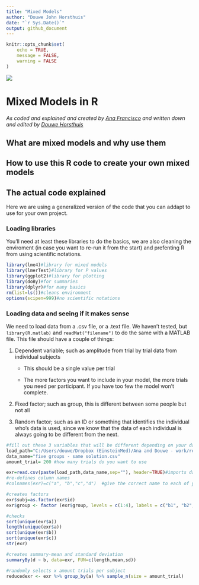 ```yaml
---
title: "Mixed Models"
author: "Douwe John Horsthuis"
date: "`r Sys.Date()`"
output: github_document
---
```


```r
knitr::opts_chunk$set(
	echo = TRUE,
	message = FALSE,
	warning = FALSE
)
```

![](image/logo.jpeg)

# Mixed Models in R

*As coded and explained and created by [Ana Francisco](https://www.cognitiveneurolab.com/dr-ana-a-francisco) and written down and edited by [Douwe Horsthuis](https://github.com/DouweHorsthuis)*

## What are mixed models and why use them

## How to use this R code to create your own mixed models

## The actual code explained

Here we are using a generalized version of the code that you can addapt to use for your own project.

### Loading libraries

You'll need at least these libraries to do the basics, we are also cleaning the enviroment (in case you want to re-run it from the start) and prefenting R from using scientific notations.

```r
library(lme4)#library for mixed models 
library(lmerTest)#library for P values
library(ggplot2)#library for plotting
library(doBy)#for summaries
library(dplyr)#for many basics 
rm(list=ls())#cleans environment
options(scipen=999)#no scientific notations

```

### Loading data and seeing if it makes sense

We need to load data from a .csv file, or a .text file. We haven't tested, but `library(R.matlab)` and `readMat("filename")` to do the same with a MATLAB file. This file should have a couple of things:

1.  Dependent variable; such as amplitude from trial by trial data from individual subjects

    -   This should be a single value per trial

    -   The more factors you want to include in your model, the more trials you need per participant. If you have too few the model won't complete.

2.  Fixed factor; such as group, this is different between some people but not all

3.  Random factor; such as an ID or something that identifies the individual who's data is used, since we know that the data of each individual is always going to be different from the next.

```r
#fill out these 3 variables that will be different depending on your data
load_path="C:/Users/douwe/Dropbox (EinsteinMed)/Ana and Douwe - work/resting state 2022/microstates/R/"
data_name="five groups - same solution.csv"
amount_trial= 200 #how many trials do you want to use

exr=read.csv(paste(load_path,data_name,sep=""), header=TRUE)#imports data, header=TRUE so we keep names of columns
#re-defines column names
#colnames(exr)=c("a", "b","c","d")  #give the correct name to each of your collumns

#creates factors
exr$subj=as.factor(exr$id)
exr$group <- factor (exr$group, levels = c(1:4), labels = c("b1", "b2", "b3", "b4"))

#checks
sort(unique(exr$a))
length(unique(exr$a))
sort(unique(exr$b))
sort(unique(exr$c))
str(exr)

#creates summary-mean and standard deviation
summaryBy(d ~ b, data=exr, FUN=c(length,mean,sd))

#randomly selects x amount trials per subject 
reducedexr <- exr %>% group_by(a) %>% sample_n(size = amount_trial)
```
